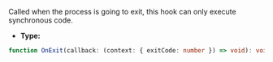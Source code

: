 Called when the process is going to exit, this hook can only execute synchronous code.

- **Type:**

```ts
function OnExit(callback: (context: { exitCode: number }) => void): void;
```
